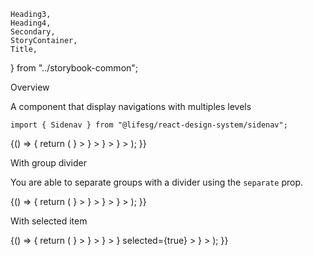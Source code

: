     Heading3,
    Heading4,
    Secondary,
    StoryContainer,
    Title,
} from "../storybook-common";

<Meta title="Modules/Sidenav" component={Sidenav} />

<Title>Sidenav</Title>

<Secondary>Overview</Secondary>

A component that display navigations with multiples levels

```tsx
import { Sidenav } from "@lifesg/react-design-system/sidenav";
```

<Canvas>
    <Story name="Sidenav">
        {() => {
            return (
                <Sidenav>
                    <Sidenav.Group>
                        <Sidenav.Item
                            id="dashboard"
                            title="Dashboard"
                            icon={<Square2x2Icon />}
                        ></Sidenav.Item>
                        <Sidenav.Item
                            id="reports"
                            title="Reports"
                            icon={<DocIcon />}
                        ></Sidenav.Item>
                        <Sidenav.Item
                            id="bookings"
                            title="Bookings"
                            icon={<CalendarIcon />}
                        ></Sidenav.Item>
                        <Sidenav.Item
                            id="users2"
                            title="Users"
                            icon={<Person2Icon />}
                        ></Sidenav.Item>
                    </Sidenav.Group>
                </Sidenav>
            );
        }}
    </Story>
</Canvas>

<Heading3>With group divider</Heading3>

You are able to separate groups with a divider using the `separate` prop.

<Canvas>
    <Story name="With group divider">
        {() => {
            return (
                <Sidenav>
                    <Sidenav.Group separator={true}>
                        <Sidenav.Item
                            id="dashboard"
                            title="Dashboard"
                            icon={<Square2x2Icon />}
                        ></Sidenav.Item>
                        <Sidenav.Item
                            id="reports"
                            title="Reports"
                            icon={<DocIcon />}
                        ></Sidenav.Item>
                    </Sidenav.Group>
                    <Sidenav.Group>
                        <Sidenav.Item
                            id="bookings"
                            title="Bookings"
                            icon={<CalendarIcon />}
                        ></Sidenav.Item>
                        <Sidenav.Item
                            id="users2"
                            title="Users"
                            icon={<Person2Icon />}
                        ></Sidenav.Item>
                    </Sidenav.Group>
                </Sidenav>
            );
        }}
    </Story>
</Canvas>

<Heading3>With selected item</Heading3>

<Canvas>
    <Story name="With selected item">
        {() => {
            return (
                <Sidenav>
                    <Sidenav.Group>
                        <Sidenav.Item
                            title="Dashboard"
                            icon={<Square2x2Icon />}
                        ></Sidenav.Item>
                        <Sidenav.Item
                            title="Reports"
                            icon={<DocIcon />}
                        ></Sidenav.Item>
                        <Sidenav.Item
                            title="Bookings"
                            icon={<CalendarIcon />}
                        ></Sidenav.Item>
                        <Sidenav.Item
                            title="Archived user list with innactive users"
                            icon={<Person2Icon />}
                            selected={true}
                        ></Sidenav.Item>
                        <Sidenav.Item
                            title="Resources"
                            icon={<Person2Icon />}
                        ></Sidenav.Item>
                    </Sidenav.Group>
                </Sidenav>
            );
        }}
    </Story>
</Canvas>

<PropsTable />
